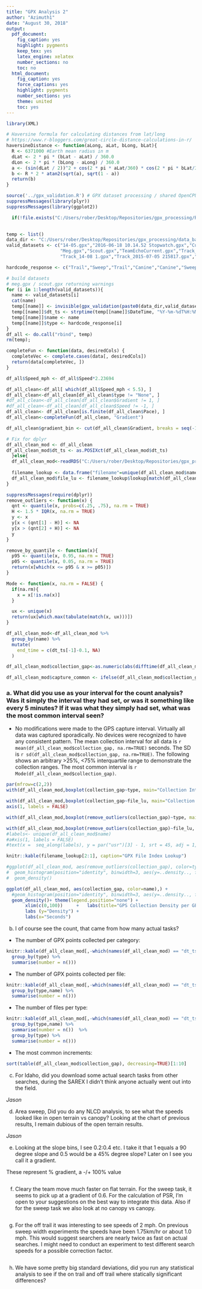 ```yaml
---
title: "GPX Analysis 2"
author: "Azimuth1"
date: "August 30, 2018"
output:
  pdf_document:
    fig_caption: yes
    highlight: pygments
    keep_tex: yes
    latex_engine: xelatex
    number_sections: no
    toc: no
  html_document:
    fig_caption: yes
    force_captions: yes
    highlight: pygments
    number_sections: yes
    theme: united
    toc: yes
---
```


```r
library(XML)

# Haversine formula for calculating distances from lat/long
# https://www.r-bloggers.com/great-circle-distance-calculations-in-r/
haversineDistance <- function(aLong, aLat, bLong, bLat){
  R <- 6371000 #Earth mean radius in m
  dLat <- 2 * pi * (bLat - aLat) / 360.0
  dLon <- 2 * pi * (bLong - aLong) / 360.0
  a <- (sin(dLat / 2))^2 + cos(2 * pi * aLat/360) * cos(2 * pi * bLat/360) * (sin(dLon/2)^2)
  b <- R * 2 * atan2(sqrt(a), sqrt(1 - a))
  return(b)
}

```

```r
source('../gpx_validation.R') # GPX dataset processing / shared OpenCPU functions
suppressMessages(library(plyr))
suppressMessages(library(ggplot2))

  if(!file.exists("C:/Users/rober/Desktop/Repositories/gpx_processing/R/gpx_analytics.rds")){
  

temp <- list()
data_dir <- "C:/Users/rober/Desktop/Repositories/gpx_processing/data_backup/"
valid_datasets <- c("14-05.gpx","2016-06-18 10.14.52 Stopwatch.gpx","Current.gpx",
                    "Meg.gpx","Scout.gpx","TeamEchoCurrent.gpx","Track_ 018-02-24 145845.gpx",
                    "Track_14-08 1.gpx","Track_2015-07-05 215817.gpx","Track_2015-07-09 151556.gpx","Track_2015-07-09 183806.gpx","Track_2015-07-10 132200.gpx","Track_2015-07-15 204324.gpx","Track_2015-07-24 164157.gpx","Track_2015-07-29 130706.gpx","Track_2016-04-30 115630.gpx","Track_2016-06-18 131319.gpx","Track_2018-02-10 104731 Task 1.gpx","Track_2018-02-10 110234 Task 2.gpx","Track_2018-02-10 113753 Task 14B.gpx","Track_2018-02-10 150828 Task 29B.gpx","Track_ALPHA05-14 125702.gpx","Track_K9MEG06-18 124555.gpx","Track_QUEBEC5-14 154550.gpx","Track_T18 800 001 TASK2.gpx","Track_T18 800 001.gpx")

hardcode_response <- c("Trail","Sweep","Trail","Canine","Canine","Sweep","Sweep","Sweep","Trail","Trail","Offtrail","Offtrail","Trail","Offtrail","None","Trail","Offtrail","Trail","Trail","Sweep","Trail","Offtrail","Canine","Offtrail","Trail","Sweep")

# build datasets
# meg.gpx / scout.gpx returning warnings
for (i in 1:length(valid_datasets)){
  name <- valid_datasets[i]
  cat(name)
  temp[[name]] <- invisible(gpx_validation(paste0(data_dir,valid_datasets[i])))
  temp[[name]]$dt_ts <- strptime(temp[[name]]$DateTime, "%Y-%m-%dT%H:%M:%SZ")
  temp[[name]]$name <- name
  temp[[name]]$type <- hardcode_response[i]
}
df_all <- do.call("rbind", temp)
rm(temp);

completeFun <- function(data, desiredCols) {
  completeVec <- complete.cases(data[, desiredCols])
  return(data[completeVec, ])
}

df_all$Speed_mph <- df_all$Speed*2.23694

df_all_clean<-df_all[ which(df_all$Speed_mph < 5.5), ]
df_all_clean<-df_all_clean[df_all_clean$type != "None", ]
#df_all_clean<-df_all_clean[df_all_clean$Gradient != 1, ]
#df_all_clean<-df_all_clean[df_all_clean$Speed != -1, ]
df_all_clean<- df_all_clean[is.finite(df_all_clean$Pace), ]
df_all_clean<-completeFun(df_all_clean, "Gradient")

df_all_clean$gradient_bin <- cut(df_all_clean$Gradient, breaks = seq(-1, 1, by = .2),labels= c("-1:-0.8","-0.8:-0.6","-0.6:-0.4","-0.4:-0.2","-0.2:0","0:0.2","0.2:0.4","0.4:0.6","0.6:0.8","0.8:1"))

# Fix for dplyr
df_all_clean_mod <- df_all_clean
df_all_clean_mod$dt_ts <- as.POSIXct(df_all_clean_mod$dt_ts)
  }else{
  df_all_clean_mod<-readRDS("C:/Users/rober/Desktop/Repositories/gpx_processing/R/gpx_analytics.rds")
  
  filename_lookup <- data.frame("filename"=unique(df_all_clean_mod$name), "lookup"=1:length(unique(df_all_clean_mod$name)))
  df_all_clean_mod$file_lu <- filename_lookup$lookup[match(df_all_clean_mod$name, filename_lookup$filename)]
}
```

```r
suppressMessages(require(dplyr))
remove_outliers <- function(x) {
  qnt <- quantile(x, probs=c(.25, .75), na.rm = TRUE)
  H <- 1.5 * IQR(x, na.rm = TRUE)
  y <- x
  y[x < (qnt[1] - H)] <- NA
  y[x > (qnt[2] + H)] <- NA
  y
}

remove_by_quantile <- function(x){
  p95 <- quantile(x, 0.95, na.rm = TRUE)
  p05 <- quantile(x, 0.05, na.rm = TRUE)
  return(x[which(x <= p95 & x >= p05)])
}

Mode <- function(x, na.rm = FALSE) {
  if(na.rm){
    x = x[!is.na(x)]
  }

  ux <- unique(x)
  return(ux[which.max(tabulate(match(x, ux)))])
}

df_all_clean_mod<-df_all_clean_mod %>%
  group_by(name) %>% 
  mutate(
    end_time = c(dt_ts[-1]-0.1, NA)
  )

df_all_clean_mod$collection_gap<-as.numeric(abs(difftime(df_all_clean_mod$dt_ts, df_all_clean_mod$end_time, units="secs")))

df_all_clean_mod$capture_common <- ifelse(df_all_clean_mod$collection_gap == Mode(df_all_clean_mod$collection_gap), TRUE,FALSE)
```

### a. What did you use as your interval for the count analysis?  Was it simply the interval they had set, or was it something like every 5 minutes?  If it was what they simply had set, what was the most common interval seen?

- No modifications were made to the GPS capture interval. Virtually all data was captured sporadically. No devices were recognized to have any consistent pattern. The mean collection interval for all data is `r mean(df_all_clean_mod$collection_gap, na.rm=TRUE)`  seconds. The SD is `r sd(df_all_clean_mod$collection_gap, na.rm=TRUE)`. The following shows an arbitrary >25%, <75% interquartile range to demonstrate the collection ranges. The most common interval is `r Mode(df_all_clean_mod$collection_gap)`.

```r

par(mfrow=c(2,2))
with(df_all_clean_mod,boxplot(collection_gap~type, main="Collection Intervals By Type",las=3, ylab="Seconds",cex.main=0.8))

with(df_all_clean_mod,boxplot(collection_gap~file_lu, main="Collection Intervals By GPX File",las=2, cex.axis=0.5,cex.main=0.8))
axis(1, labels = FALSE)

with(df_all_clean_mod,boxplot(remove_outliers(collection_gap)~type, main="Collection Intervals By Type (Outliers Removed)",las=3, ylab="Seconds",cex.main=0.8))

with(df_all_clean_mod,boxplot(remove_outliers(collection_gap)~file_lu, main="Collection Intervals By GPX File (Outliers Removed)",las=2, xlab="", cex.axis=0.5,cex.main=0.8))
#labels<- unique(df_all_clean_mod$name)
#a#xis(1, labels = FALSE)
#text(x =  seq_along(labels), y = par("usr")[3] - 1, srt = 45, adj = 1,labels = labels, xpd = TRUE)
```

\newpage
```r
knitr::kable(filename_lookup[2:1], caption="GPX File Index Lookup")
```


```r
#ggplot(df_all_clean_mod, aes(remove_outliers(collection_gap), color=type)) +
#  geom_histogram(position="identity", binwidth=3, aes(y=..density.., fill=type),  alpha=0.5) +
#  geom_density()

ggplot(df_all_clean_mod, aes(collection_gap, color=name),) +
  #geom_histogram(position="identity", binwidth=3, aes(y=..density.., fill=name),  alpha=0.5) +
  geom_density()+ theme(legend.position="none") +
       xlim(c(0,100))     +   labs(title="GPS Collection Density per GPX file") +
       labs (y="Density") +
       labs(x="Seconds") 
```


b. I of course see the count, that came from how many actual tasks?

- The number of GPX points collected per category:

```r
knitr::kable(df_all_clean_mod[,-which(names(df_all_clean_mod) == "dt_ts")] %>% 
  group_by(type) %>%
  summarise(number = n()))
```

- The number of GPX points collected per file:

```r
knitr::kable(df_all_clean_mod[,-which(names(df_all_clean_mod) == "dt_ts")] %>% 
  group_by(type,name) %>%
  summarise(number = n()))
```

- The number of files per type:

```r
knitr::kable(df_all_clean_mod[,-which(names(df_all_clean_mod) == "dt_ts")] %>% 
  group_by(type,name) %>%
  summarise(number = n())  %>%   
  group_by(type) %>%
  summarise(number = n()))
```

- The most common increments:

```r
sort(table(df_all_clean_mod$collection_gap), decreasing=TRUE)[1:10]
```

c. For Idaho, did you download some actual search tasks from other searches, during the SAREX I didn't think anyone actually went out into the field.

*Jason*

d. Area sweep,  Did you do any NLCD analysis, to see what the speeds looked like in open terrain vs canopy?  Looking at the chart of previous results, I remain dubious of the open terrain results.

*Jason*

e. Looking at the slope bins,  I see 0.2:0.4 etc.  I take it that 1 equals a 90 degree slope and 0.5 would be a 45% degree slope? Later on I see you call it a gradient.

These represent % gradient, a -/+ 100% value 

```r

```

f. Cleary the team move much faster on flat terrain.  For the sweep task, it seems to pick up at a gradient of 0.6.   For the calculation of PSR, I'm open to your suggestions on the best way to integrate this data.  Also if for the sweep task we also look at no canopy vs canopy.

```r

```

g. For the off trail it was interesting to see speeds of 2 mph.  On previous sweep width experiments the speeds have been 1.75km/hr or about 1.0 mph.  This would suggest searchers are nearly twice as fast on actual searches.  I might need to conduct an experiment to test different search speeds for a possible correction factor.

```r

```

h. We have some pretty big standard deviations, did you run any statistical analysis to see if the on trail and off trail where statically significant differences?

```r

```
